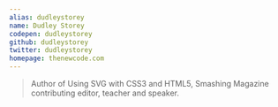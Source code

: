 ```yaml
---
alias: dudleystorey
name: Dudley Storey
codepen: dudleystorey
github: dudleystorey
twitter: dudleystorey
homepage: thenewcode.com
---
```


> Author of Using SVG with CSS3 and HTML5, Smashing Magazine contributing editor, teacher and speaker.
